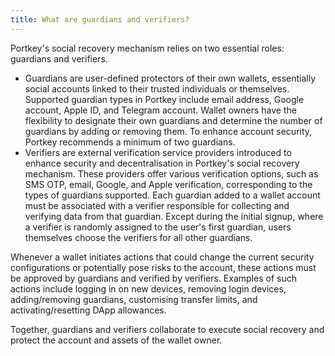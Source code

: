 ```yaml
---
title: What are guardians and verifiers?
---
```


Portkey's social recovery mechanism relies on two essential roles: guardians and verifiers.

* Guardians are user-defined protectors of their own wallets, essentially social accounts linked to their trusted individuals or themselves. Supported guardian types in Portkey include email address, Google account, Apple ID, and Telegram account. Wallet owners have the flexibility to designate their own guardians and determine the number of guardians by adding or removing them. To enhance account security, Portkey recommends a minimum of two guardians.
* Verifiers are external verification service providers introduced to enhance security and decentralisation in Portkey's social recovery mechanism. These providers offer various verification options, such as SMS OTP, email, Google, and Apple verification, corresponding to the types of guardians supported. Each guardian added to a wallet account must be associated with a verifier responsible for collecting and verifying data from that guardian. Except during the initial signup, where a verifier is randomly assigned to the user's first guardian, users themselves choose the verifiers for all other guardians.

Whenever a wallet initiates actions that could change the current security configurations or potentially pose risks to the account, these actions must be approved by guardians and verified by verifiers. Examples of such actions include logging in on new devices, removing login devices, adding/removing guardians, customising transfer limits, and activating/resetting DApp allowances.

Together, guardians and verifiers collaborate to execute social recovery and protect the account and assets of the wallet owner.
